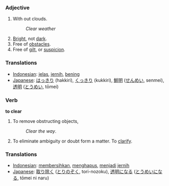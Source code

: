 === Adjective ===

#With out clouds.
#:''Clear weather''
#[[Bright]], not [[dark]].
#Free of [[obstacle|obstacles]].
#Free of [[gilt]], or [[suspicion]].

=== Translations ===
*[[Indonesian]]: [[jelas]], [[jernih]], [[bening]]
*[[Japanese]]: [[はっきり]] (hakkiri), [[くっきり]] (kukkiri), [[鮮明]] ([[せんめい]], senmei), [[透明]] ([[とうめい]], tōmei)

=== Verb ===

'''to clear'''

#To remove obstructing objects, 
#:''Clear the way''.
#To eliminate ambiguity or doubt form a matter. To [[clarify]].

=== Translations ===
*[[Indonesian]]: [[bersih|membersihkan]], [[hapus|menghapus]], [[jadi|menjadi]] [[jernih]]
*[[Japanese]]: [[取り除く]] ([[とりのぞく]], tori-nozoku), [[透明]]になる ([[とうめい]]になる, tōmei ni naru)